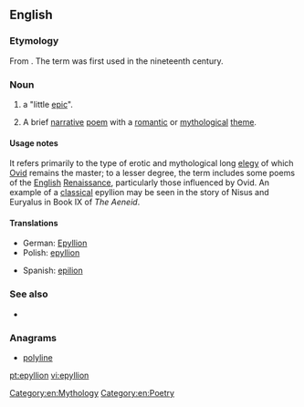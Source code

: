 ==English==

===Etymology===
From {{etyl|grc|en}} {{term|ἐπύλλιον|lang=grc|tr=epullion}}. The term was first used in the nineteenth century.

===Noun===
{{en-noun|epyllia}}

# {{context|literary|lang=en}} a "little [[epic]]".
# {{context|literary|lang=en}} A brief [[narrative]] [[poem]] with a [[romantic]] or [[mythological]] [[theme]].

====Usage notes====
It refers primarily to the type of erotic and mythological long [[elegy]] of which [[Ovid]] remains the master; to a lesser degree, the term includes some poems of the [[English]] [[Renaissance]], particularly those influenced by Ovid. An example of a [[classical]] epyllion may be seen in the story of Nisus and Euryalus in Book IX of ''The Aeneid''.

====Translations====
{{trans-top|little epic poem}}
* German: [[Epyllion#German|Epyllion]]
* Polish: [[epyllion#Polish|epyllion]]
{{trans-mid}}
* Spanish: [[epilion#Spanish|epilion]]
{{trans-bottom}}

===See also===
* {{pedia|Epic poetry}}
===Anagrams===
* [[polyline#English|polyline]]

[[Category:en:Mythology]]
[[Category:en:Poetry]]

[[pt:epyllion]]
[[vi:epyllion]]
